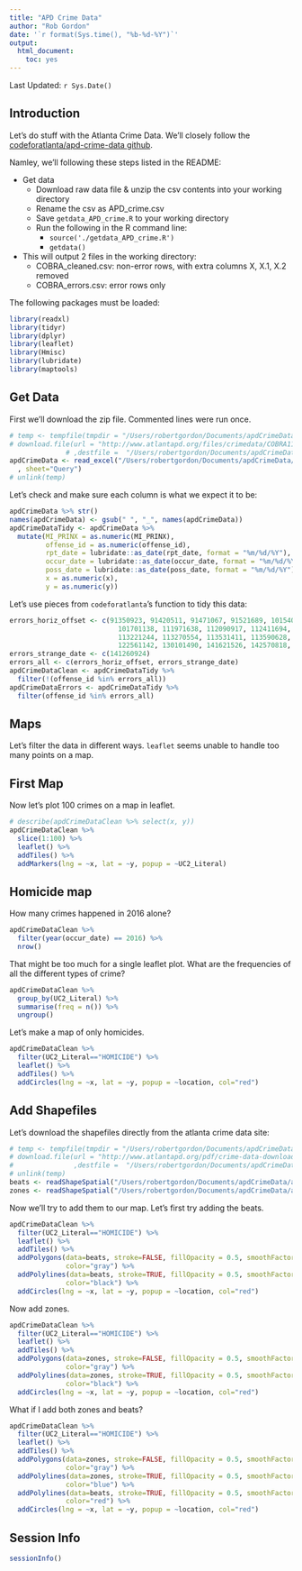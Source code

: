 ```yaml
---
title: "APD Crime Data"
author: "Rob Gordon"
date: '`r format(Sys.time(), "%b-%d-%Y")`'
output: 
  html_document: 
    toc: yes
---
```


Last Updated: `r Sys.Date()`

## Introduction

Let's do stuff with the Atlanta Crime Data. We'll closely follow the [codeforatlanta/apd-crime-data github](https://github.com/codeforatlanta/apd-crime-data).

Namley, we'll following these steps listed in the README:

- Get data
    - Download raw data file & unzip the csv contents into your working directory
    - Rename the csv as APD_crime.csv
    - Save `getdata_APD_crime.R` to your working directory
    - Run the following in the R command line:
        - `source('./getdata_APD_crime.R')`
        - `getdata()`
- This will output 2 files in the working directory:
    - COBRA_cleaned.csv: non-error rows, with extra columns X, X.1, X.2 removed
    - COBRA_errors.csv: error rows only
    
The following packages must be loaded:

```r
library(readxl)
library(tidyr)
library(dplyr)
library(leaflet)
library(Hmisc)
library(lubridate)
library(maptools)
```
    
## Get Data

First we'll download the zip file. Commented lines were run once.

```r
# temp <- tempfile(tmpdir = "/Users/robertgordon/Documents/apdCrimeData/apdFirstProj/apdCrime1/")
# download.file(url = "http://www.atlantapd.org/files/crimedata/COBRA110416.zip"
              # ,destfile =  "/Users/robertgordon/Documents/apdCrimeData/apdFirstProj/apdCrime1/COBRA110416.zip")
apdCrimeData <- read_excel("/Users/robertgordon/Documents/apdCrimeData/apdFirstProj/apdCrime1/COBRA110416.xlsx"
  , sheet="Query")
# unlink(temp)
```

Let's check and make sure each column is what we expect it to be:

```r
apdCrimeData %>% str()
names(apdCrimeData) <- gsub(" ", "_", names(apdCrimeData))
apdCrimeDataTidy <- apdCrimeData %>% 
  mutate(MI_PRINX = as.numeric(MI_PRINX),
         offense_id = as.numeric(offense_id),
         rpt_date = lubridate::as_date(rpt_date, format = "%m/%d/%Y"),
         occur_date = lubridate::as_date(occur_date, format = "%m/%d/%Y"),
         poss_date = lubridate::as_date(poss_date, format = "%m/%d/%Y"),
         x = as.numeric(x),
         y = as.numeric(y))
```

Let's use pieces from `codeforatlanta`'s function to tidy this data:

```r
errors_horiz_offset <- c(91350923, 91420511, 91471067, 91521689, 101540909, 
                           101701138, 111971638, 112090917, 112411694, 113130827, 
                           113221244, 113270554, 113531411, 113590628, 120230979, 
                           122561142, 130101490, 141621526, 142570818, 151362710)
errors_strange_date <- c(141260924)
errors_all <- c(errors_horiz_offset, errors_strange_date)
apdCrimeDataClean <- apdCrimeDataTidy %>% 
  filter(!(offense_id %in% errors_all)) 
apdCrimeDataErrors <- apdCrimeDataTidy %>% 
  filter(offense_id %in% errors_all) 
```

## Maps

Let's filter the data in different ways. `leaflet` seems unable to handle too many points on a map.

## First Map

Now let's plot 100 crimes on a map in leaflet.

```r
# describe(apdCrimeDataClean %>% select(x, y))
apdCrimeDataClean %>% 
  slice(1:100) %>% 
  leaflet() %>% 
  addTiles() %>% 
  addMarkers(lng = ~x, lat = ~y, popup = ~UC2_Literal)
```

## Homicide map

How many crimes happened in 2016 alone?

```r
apdCrimeDataClean %>% 
  filter(year(occur_date) == 2016) %>% 
  nrow()
```

That might be too much for a single leaflet plot. What are the frequencies of all the different types of crime?

```r
apdCrimeDataClean %>% 
  group_by(UC2_Literal) %>% 
  summarise(freq = n()) %>% 
  ungroup()
```

Let's make a map of only homicides.

```r
apdCrimeDataClean %>% 
  filter(UC2_Literal=="HOMICIDE") %>% 
  leaflet() %>% 
  addTiles() %>% 
  addCircles(lng = ~x, lat = ~y, popup = ~location, col="red")
```

## Add Shapefiles

Let's download the shapefiles directly from the atlanta crime data site:

```r
# temp <- tempfile(tmpdir = "/Users/robertgordon/Documents/apdCrimeData/apdFirstProj/apdCrime1/")
# download.file(url = "http://www.atlantapd.org/pdf/crime-data-downloads/1909FAB1-9E7F-4A34-8CDD-142D9DC83E7C.zip"
#               ,destfile =  "/Users/robertgordon/Documents/apdCrimeData/apdFirstProj/apdCrime1/1909FAB1-9E7F-4A34-8CDD-142D9DC83E7C.zip")
# unlink(temp)
beats <- readShapeSpatial("/Users/robertgordon/Documents/apdCrimeData/apdFirstProj/apdCrime1/1909FAB1-9E7F-4A34-8CDD-142D9DC83E7C/APD-Beats-070116_region.shp")
zones <- readShapeSpatial("/Users/robertgordon/Documents/apdCrimeData/apdFirstProj/apdCrime1/1909FAB1-9E7F-4A34-8CDD-142D9DC83E7C/APD-Zones-070116_region.shp")
```

Now we'll try to add them to our map. Let's first try adding the beats.

```r
apdCrimeDataClean %>% 
  filter(UC2_Literal=="HOMICIDE") %>% 
  leaflet() %>% 
  addTiles() %>% 
  addPolygons(data=beats, stroke=FALSE, fillOpacity = 0.5, smoothFactor=0.5,
              color="gray") %>% 
  addPolylines(data=beats, stroke=TRUE, fillOpacity = 0.5, smoothFactor=0.5,
              color="black") %>%
  addCircles(lng = ~x, lat = ~y, popup = ~location, col="red")
```

Now add zones.

```r
apdCrimeDataClean %>% 
  filter(UC2_Literal=="HOMICIDE") %>% 
  leaflet() %>% 
  addTiles() %>% 
  addPolygons(data=zones, stroke=FALSE, fillOpacity = 0.5, smoothFactor=0.5,
              color="gray") %>% 
  addPolylines(data=zones, stroke=TRUE, fillOpacity = 0.5, smoothFactor=0.5,
              color="black") %>%
  addCircles(lng = ~x, lat = ~y, popup = ~location, col="red")
```

What if I add both zones and beats?

```r
apdCrimeDataClean %>% 
  filter(UC2_Literal=="HOMICIDE") %>% 
  leaflet() %>% 
  addTiles() %>% 
  addPolygons(data=zones, stroke=FALSE, fillOpacity = 0.5, smoothFactor=0.5,
              color="gray") %>% 
  addPolylines(data=zones, stroke=TRUE, fillOpacity = 0.5, smoothFactor=0.5,
              color="blue") %>%
  addPolylines(data=beats, stroke=TRUE, fillOpacity = 0.5, smoothFactor=0.5,
              color="red") %>%
  addCircles(lng = ~x, lat = ~y, popup = ~location, col="red")
```

## Session Info

```r
sessionInfo()
```
